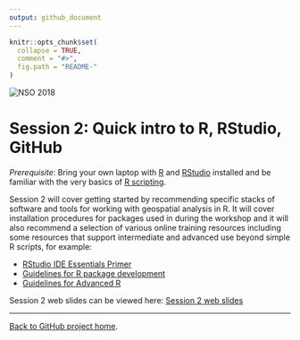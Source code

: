 ```yaml
---
output: github_document
---
```


<!-- README.md is generated from README.Rmd. Please edit that file -->

```r
knitr::opts_chunk$set(
  collapse = TRUE,
  comment = "#>",
  fig.path = "README-"
)
```

![](../demo_data/NSO_2018_GBIF_NO.png "NSO 2018")


# Session 2: Quick intro to R, RStudio, GitHub

*Prerequisite*: Bring your own laptop with [R](https://www.r-project.org/) and [RStudio](https://www.rstudio.com/) installed and be familiar with the very basics of [R scripting](http://www.rspatial.org/intr/index.html). 

Session 2 will cover getting started by recommending specific stacks of software and tools for working with geospatial analysis in R. It will cover installation procedures for packages used in during the workshop and it will also recommend a selection of various online training resources including some resources that support intermediate and advanced use beyond simple R scripts, for example:

 * [RStudio IDE Essentials Primer](https://www.rstudio.com/resources/webinars/rstudio-essentials-webinar-series-part-1/)
 * [Guidelines for R package development](https://r-pkgs.had.co.nz/)
 * [Guidelines for Advanced R](https://adv-r.had.co.nz/)

Session 2 web slides can be viewed here: [Session 2 web slides](https://GBIF-Europe.github.io/nordic_oikos_2018_r/s2_r_intro)

***

[Back to GitHub project home](https://github.com/GBIF-Europe/nordic_oikos_2018_r).


